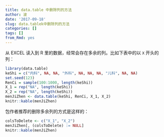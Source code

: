 ```yaml
---
title: data.table 中删除列的方法
author: 波
date: '2017-09-18'
slug: data.tablek中删除列的方法
categories: []
tags: []
from_Rmd: yes
---
```


从 EXCEL 读入到 R 里的数据，经常会存在多余的列。比如下表中的以 `X` 开头的列：

```r
library(data.table)
keShi = c("内科", NA, NA, "外科", NA, NA, NA, "儿科", NA, NA)
set.seed(123)
RenCi = sample(100:1000, length(keShi))
X_1 = rep("NA", length(keShi))
X_2 = rep("NA", length(keShi))
menJiZhen <- data.table(keShi, RenCi, X_1, X_2)
knitr::kable(menJiZhen)
```

包作者推荐的删除多余列的方式是这样的：
```r
colsToDelete <- c("X_1", "X_2")
menJiZhen[, (colsToDelete) := NULL]
knitr::kable(menJiZhen)
```

